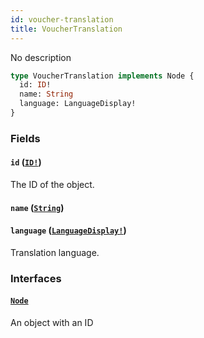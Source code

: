 ```yaml
---
id: voucher-translation
title: VoucherTranslation
---
```


No description

```graphql
type VoucherTranslation implements Node {
  id: ID!
  name: String
  language: LanguageDisplay!
}
```

### Fields

#### `id` ([`ID!`](/api-reference/scalars/id.mdx))

The ID of the object.

#### `name` ([`String`](/api-reference/scalars/string.mdx))

#### `language` ([`LanguageDisplay!`](/api-reference/objects/language-display.mdx))

Translation language.

### Interfaces

#### [`Node`](/api-reference/interfaces/node.mdx)

An object with an ID
